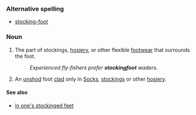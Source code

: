 ===Alternative spelling===
*[[stocking-foot]]

===Noun===
{{en-noun|stockingfeet}}

# The part of stockings, [[hosiery]], or other flexible [[footwear]] that surrounds the foot.
#:''Experienced fly-fishers prefer '''stockingfoot''' waders.''
# An [[unshod]] foot [[clad]] only in [[socks|Socks]], [[stockings]] or other [[hosiery]].



====See also====
*[[in one's stockinged feet]]